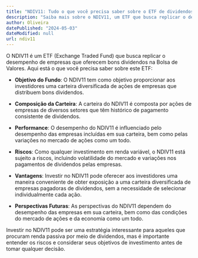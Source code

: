 ```yaml
---
title: "NDIV11: Tudo o que você precisa saber sobre o ETF de dividendos"
description: "Saiba mais sobre o NDIV11, um ETF que busca replicar o desempenho de empresas que oferecem bons dividendos na Bolsa de Valores."
author: Oliveira
datePublished: "2024-05-03"
dateModified: null
url: ndiv11
---
```


O NDIV11 é um ETF (Exchange Traded Fund) que busca replicar o desempenho de empresas que oferecem bons dividendos na Bolsa de Valores. Aqui está o que você precisa saber sobre este ETF:

- **Objetivo do Fundo**: O NDIV11 tem como objetivo proporcionar aos investidores uma carteira diversificada de ações de empresas que distribuem bons dividendos.

- **Composição da Carteira**: A carteira do NDIV11 é composta por ações de empresas de diversos setores que têm histórico de pagamento consistente de dividendos.

- **Performance**: O desempenho do NDIV11 é influenciado pelo desempenho das empresas incluídas em sua carteira, bem como pelas variações no mercado de ações como um todo.

- **Riscos**: Como qualquer investimento em renda variável, o NDIV11 está sujeito a riscos, incluindo volatilidade do mercado e variações nos pagamentos de dividendos pelas empresas.

- **Vantagens**: Investir no NDIV11 pode oferecer aos investidores uma maneira conveniente de obter exposição a uma carteira diversificada de empresas pagadoras de dividendos, sem a necessidade de selecionar individualmente cada ação.

- **Perspectivas Futuras**: As perspectivas do NDIV11 dependem do desempenho das empresas em sua carteira, bem como das condições do mercado de ações e da economia como um todo.

Investir no NDIV11 pode ser uma estratégia interessante para aqueles que procuram renda passiva por meio de dividendos, mas é importante entender os riscos e considerar seus objetivos de investimento antes de tomar qualquer decisão.
